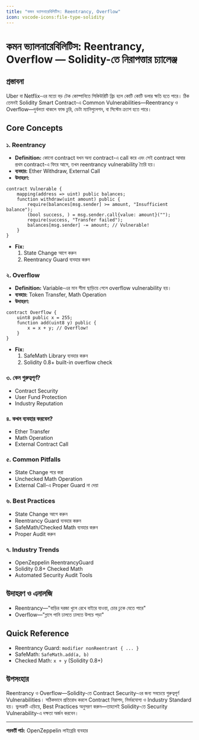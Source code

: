 ```yaml
---
title: "কমন ভ্যালনারেবিলিটিস: Reentrancy, Overflow"
icon: vscode-icons:file-type-solidity
---
```


# কমন ভ্যালনারেবিলিটিস: Reentrancy, Overflow — Solidity-তে নিরাপত্তার চ্যালেঞ্জ

## প্রস্তাবনা

Uber বা Netflix-এর মতো বড় টেক কোম্পানিতে সিকিউরিটি ব্রিচ হলে কোটি কোটি ডলার ক্ষতি হতে পারে। ঠিক তেমনই Solidity Smart Contract-এ Common Vulnerabilities—Reentrancy ও Overflow—দুর্বলতা থাকলে ফান্ড চুরি, ডেটা ম্যানিপুলেশন, বা সিস্টেম ক্র্যাশ হতে পারে।

## Core Concepts

### ১. Reentrancy
- **Definition:** কোনো contract যখন অন্য contract-এ call করে এবং সেই contract আবার প্রথম contract-এ ফিরে আসে, তখন reentrancy vulnerability তৈরি হয়।
- **ব্যবহার:** Ether Withdraw, External Call
- **উদাহরণ:**
```solidity
contract Vulnerable {
    mapping(address => uint) public balances;
    function withdraw(uint amount) public {
        require(balances[msg.sender] >= amount, "Insufficient balance");
        (bool success, ) = msg.sender.call{value: amount}("");
        require(success, "Transfer failed");
        balances[msg.sender] -= amount; // Vulnerable!
    }
}
```
- **Fix:**
    1. State Change আগে করুন
    2. Reentrancy Guard ব্যবহার করুন

### ২. Overflow
- **Definition:** Variable-এর মান সীমা ছাড়িয়ে গেলে overflow vulnerability হয়।
- **ব্যবহার:** Token Transfer, Math Operation
- **উদাহরণ:**
```solidity
contract Overflow {
    uint8 public x = 255;
    function add(uint8 y) public {
        x = x + y; // Overflow!
    }
}
```
- **Fix:**
    1. SafeMath Library ব্যবহার করুন
    2. Solidity 0.8+ built-in overflow check

### ৩. কেন গুরুত্বপূর্ণ?
- Contract Security
- User Fund Protection
- Industry Reputation

### ৪. কখন ব্যবহার করবেন?
- Ether Transfer
- Math Operation
- External Contract Call

### ৫. Common Pitfalls
- State Change পরে করা
- Unchecked Math Operation
- External Call-এ Proper Guard না দেয়া

### ৬. Best Practices
- State Change আগে করুন
- Reentrancy Guard ব্যবহার করুন
- SafeMath/Checked Math ব্যবহার করুন
- Proper Audit করুন

### ৭. Industry Trends
- OpenZeppelin ReentrancyGuard
- Solidity 0.8+ Checked Math
- Automated Security Audit Tools

## উদাহরণ ও এনালজি
- Reentrancy—"বাড়ির দরজা খুলে রেখে বাইরে যাওয়া, চোর ঢুকে যেতে পারে"
- Overflow—"গ্লাসে পানি ঢালতে ঢালতে উপচে পড়া"

## Quick Reference
- Reentrancy Guard: `modifier nonReentrant { ... }`
- SafeMath: `SafeMath.add(a, b)`
- Checked Math: `x + y` (Solidity 0.8+)

## উপসংহার

Reentrancy ও Overflow—Solidity-তে Contract Security-এর জন্য সবচেয়ে গুরুত্বপূর্ণ Vulnerabilities। সঠিকভাবে প্রতিরোধ করলে Contract নিরাপদ, নির্ভরযোগ্য ও Industry Standard হয়। ভুলত্রুটি এড়িয়ে, Best Practices অনুসরণ করুন—তাহলেই Solidity-তে Security Vulnerability-এ দক্ষতা অর্জন করবেন।

---

**পরবর্তী পাঠ:** OpenZeppelin লাইব্রেরি ব্যবহার
